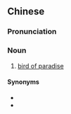 {{also|天堂鸟}}
==Chinese==
{{zh-forms|s=天堂鸟|type=21}}

===Pronunciation===
{{zh-pron
|m=tiāntángniǎo
|c=tin1 tong4 niu5
|cat=n
}}

===Noun===
{{zh-noun}}

# [[bird of paradise]] {{gloss|bird}}

====Synonyms====
* {{zh-l|風鳥}}
* {{zh-l|極樂鳥}}

{{zh-cat|Perching birds}}